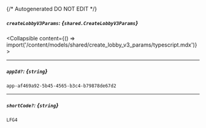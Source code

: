 {/* Autogenerated DO NOT EDIT  */}

##### `createLobbyV3Params`: *{`shared.CreateLobbyV3Params`}*
<Collapsible content={() => import('/content/models/shared/create_lobby_v3_params/typescript.mdx')}>
</Collapsible>

---
##### `appId?`: *{`string`}*
`app-af469a92-5b45-4565-b3c4-b79878de67d2`

---
##### `shortCode?`: *{`string`}*
`LFG4`

